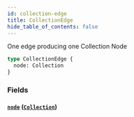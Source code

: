 ```yaml
---
id: collection-edge
title: CollectionEdge
hide_table_of_contents: false
---
```



One edge producing one Collection Node

```graphql
type CollectionEdge {
  node: Collection
}
```


### Fields

#### [`node`](#) ([`Collection`](/demand/api/graphql-admin/reference/objects/collection))






